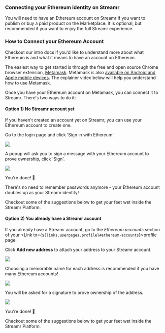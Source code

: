 


### Connecting your Ethereum identity on Streamr

You will need to have an Ethereum account on Streamr if you want to publish or buy a paid product on the Marketplace. It is optional, but recommended if you want to enjoy the full Streamr experience.

### How to Connect your Ethereum Account

Checkout our <Link to={links.newdocs.introduction}>intro docs</Link> if you'd like to understand more about what Ethereum is and what it means to have an account on Ethereum.

The easiest way to get started is through the free and open source Chrome browser extension, <a href="https://metamask.io" target="blank">Metamask</a>. Metamask is also <a href="https://mobile.metamask.io/" target="blank">available on Android and Apple mobile devices</a>. The explainer video below will help you understand how to use Metamask.

<div className={docsStyles.playerWrapper}>
    <ReactPlayer
        controls
        className={docsStyles.reactPlayer}
        url="https://www.youtube.com/watch?v=ZIGUC9JAAw8"
        width="100%"
        height="100%"
    />
</div>

Once you have your Ethereum account on Metamask, you can connect it to Streamr. There's two ways to do it:

#### Option 1) No Streamr account yet

If you haven't created an account yet on Streamr, you can use your Ethereum account to create one.

Go to the <Link to={links.internalLogin}>login page</Link> and click 'Sign in with Ethereum'.

<Link to={links.internalLogin}>
  <div className={docsStyles.centered}>
    <img src={SignupScreen} />
  </div>
</Link>

A popup will ask you to sign a message with your Ethereum account to prove ownership, click 'Sign'.

<Link to={links.internalLogin}>
  <div className={docsStyles.centered}>
    <img src={EthereumLogin} />
  </div>
</Link>

You're done! 🎉 

There's no need to remember passwords anymore - your Ethereum account doubles up as your Streamr identity!

Checkout some of the suggestions below to get your feet wet inside the Streamr Platform.


#### Option 2) You already have a Streamr account

If you already have a Streamr account, go to the *Ethereum accounts* section of your <Link to={`${links.userpages.profile}#ethereum-accounts`}>profile page</Link>.

Click **Add new address** to attach your address to your Streamr account. 

<Link to={links.userpages.profile}>
  <div className={docsStyles.centered}>
    <img src={EthereumAccts} />
  </div>
</Link>

Choosing a memorable name for each address is recommended if you have many Ethereum accounts!

<Link to={links.userpages.profile}>
  <div className={docsStyles.centered}>
    <img src={NameEthereum} />
  </div>
</Link>

You will be asked for a signature to prove ownership of the address.

<Link to={links.userpages.profile}>
  <div className={docsStyles.centered}>
    <img src={EthereumSign} />
  </div>
</Link>

You're done! 🎉

Checkout some of the suggestions below to get your feet wet inside the Streamr Platform.
